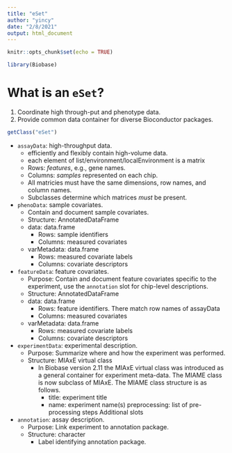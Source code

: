 ```yaml
---
title: "eSet"
author: "yincy"
date: "2/8/2021"
output: html_document
---
```


```r
knitr::opts_chunk$set(echo = TRUE)
```

```r
library(Biobase)
```


# What is an `eSet`?  
1. Coordinate high through-put and phenotype data.  
2. Provide common data container for diverse Bioconductor packages.  

```r
getClass("eSet")
```

+ `assayData`: high-throughput data.  
    - efficiently and flexibly contain high-volume data.  
    - each element of list/environment/localEnvironment is a matrix
    - Rows: *features*, e.g., gene names.  
    - Columns: *samples* represented on each chip.  
    - All matricies must have the same dimensions, row names, and column names.  
    - Subclasses determine which matrices *must* be present.  
    
+ `phenoData`: sample covariates.  
    - Contain and document sample covariates.  
    - Structure: AnnotatedDataFrame
    - data: data.frame
        + Rows: sample identifiers
        + Columns: measured covariates
    - varMetadata: data.frame
        + Rows: measured covariate labels
        + Columns: covariate descriptors
        
+ `featureData`: feature covariates.  
    - Purpose: Contain and document feature covariates specific to the experiment, use the `annotation` slot for chip-level descriptions.  
    - Structure: AnnotatedDataFrame
    - data: data.frame
        + Rows: feature identifiers. There match row names of assayData
        + Columns: measured covariates
    - varMetadata: data.frame
        + Rows: measured covariate labels 
        + Columns: covariate descriptors
        
+ `experimentData`: experimental description.  
    - Purpose: Summarize where and how the experiment was performed.  
    - Structure: MIAxE virtual class
        + In Biobase version 2.11 the MIAxE virtual class was introduced as a general container for experiment meta-data. The MIAME class is now subclass of MIAxE. The MIAME class structure is as follows.  
            - title: experiment title
            - name: experiment name(s)
            preprocessing: list of pre-processing steps
            Additional slots
+ `annotation`: assay description.  
    - Purpose: Link experiment to annotation package.
    - Structure: character
        + Label identifying annotation package.  
